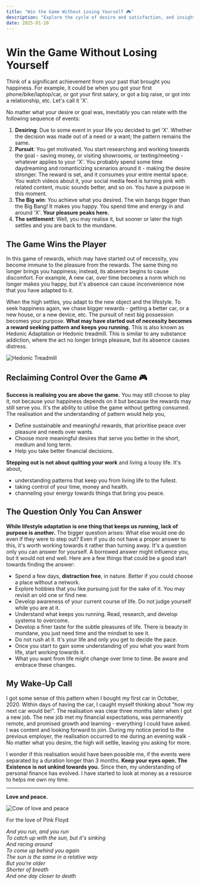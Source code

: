 ```yaml
---
title: "Win the Game Without Losing Yourself 🎮"
description: "Explore the cycle of desire and satisfaction, and insights on how to break free from the hedonic treadmill to find lasting fulfillment and peace."
date: 2025-01-28
---
```


# Win the Game Without Losing Yourself

Think of a significant achievement from your past that brought you happiness. For example, it could be when you got your first phone/bike/laptop/car, or got your first salary, or got a big raise, or got into a relationship, etc. Let's call it 'X'.

No matter what your desire or goal was, inevitably you can relate with the following sequence of events:
1. **Desiring**: Due to some event in your life you decided to get 'X'. Whether the decision was made out of a need or a want; the pattern remains the same.
2. **Pursuit**: You get motivated. You start researching and working towards the goal - saving money, or visiting showrooms, or texting/meeting - whatever applies to your 'X'. You probably spend some time daydreaming and romanticizing scenarios around it - making the desire stronger. The reward is set, and it consumes your entire mental space. You watch videos about it, your social media feed is turning pink with related content, music sounds better, and so on. You have a purpose in this moment.
3. **The Big win**: You achieve what you desired. The win bangs bigger than the Big Bang! It makes you happy. You spend time and energy in and around 'X'. **Your pleasure peaks here.**
4. **The settlement**: Well, you may realise it, but sooner or later the high settles and you are back to the mundane.

## The Game Wins the Player
In this game of rewards, which may have started out of necessity, you become immune to the pleasure from the rewards. The same thing no longer brings you happiness; instead, its absence begins to cause discomfort. For example, A new car, over time becomes a norm which no longer makes you happy, but it's absence can cause inconvenience now that you have adapted to it.

When the high settles, you adapt to the new object and the lifestyle. To seek happiness again, we chase bigger rewards - getting a better car, or a new house, or a new device, etc. The pursuit of next big possession becomes your purpose. **What may have started out of necessity becomes a reward seeking pattern and keeps you running.** This is also known as Hedonic Adaptation or Hedonic treadmill. This is similar to any substance addiction, where the act no longer brings pleasure, but its absence causes distress.

![Hedonic Treadmill](https://ik.imagekit.io/zmc91qb0y1t/portfolio/blogs/win-the-game-without-losing-yourself/hedonic-treadmill_LCOvWzVDq.png?updatedAt=1738064949476)

## Reclaiming Control Over the Game 🎮
**Success is realising you are above the game.** You may still choose to play it, not because your happiness depends on it but because the rewards may still serve you. It's the ability to utilise the game without getting consumed. The realisation and the understanding of pattern would help you,
- Define sustainable and meaningful rewards, that prioritise peace over pleasure and needs over wants.
- Choose more meaningful desires that serve you better in the short, medium and long term.
- Help you take better financial decisions.

**Stepping out is not about quitting your work** and living a lousy life. It's about,
- understanding patterns that keep you from living life to the fullest.
- taking control of your time, money and health.
- channeling your energy towards things that bring you peace.

## The Question Only You Can Answer
**While lifestyle adaptation is one thing that keeps us running, lack of purpose is another.** The bigger question arises: What else would one do even if they were to step out? Even if you do not have a proper answer to this, it's worth working towards it rather than turning away. It's a question only you can answer for yourself. A borrowed answer might influence you, but it would not end well. Here are a few things that could be a good start towards finding the answer:
- Spend a few days, **distraction free**, in nature. Better if you could choose a place without a network.
- Explore hobbies that you like pursuing just for the sake of it. You may revisit an old one or find new.
- Develop awareness of your current course of life. Do not judge yourself while you are at it.
- Understand what keeps you running. Read, research, and develop systems to overcome.
- Develop a finer taste for the subtle pleasures of life. There is beauty in mundane, you just need time and the mindset to see it.
- Do not rush at it. It's your life and only you get to decide the pace.
- Once you start to gain some understanding of you what you want from life, start working towards it.
- What you want from life might change over time to time. Be aware and embrace these changes.

## My Wake-Up Call
I got some sense of this pattern when I bought my first car in October, 2020. Within days of having the car, I caught myself thinking about "how my next car would be!". The realisation was clear three months later when I got a new job. The new job met my financial expectations, was permanently remote, and promised growth and learning - everything I could have asked. I was content and looking forward to join. During my notice period to the previous employer, the realisation occurred to me during an evening walk - No matter what you desire, the high will settle, leaving you asking for more.

I wonder if this realisation would have been possible me, if the events were separated by a duration longer than 3 months. **Keep your eyes open. The Existence is not unkind towards you.** Since then, my understanding of personal finance has evolved. I have started to look at money as a resource to helps me own my time.

---
**Love and peace.**

![Cow of love and peace](https://ik.imagekit.io/zmc91qb0y1t/tr:h-600,q-90/portfolio/blogs/win-the-game-without-losing-yourself/20230916_182233_S0lXdB-qK.jpg?updatedAt=1738068912471)

For the love of Pink Floyd

*And you run, and you run  
To catch up with the sun, but it's sinking  
And racing around  
To come up behind you again  
The sun is the same in a relative way  
But you're older  
Shorter of breath  
And one day closer to death*

<Analytics />
